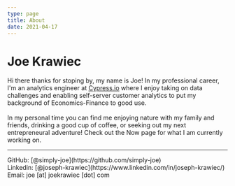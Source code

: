 ```yaml
---
type: page
title: About
date: 2021-04-17
---
```


# Joe Krawiec

Hi there thanks for stoping by, my name is Joe! In my professional career, I'm an analytics engineer at [Cypress.io](https://www.cypress.io/) where I enjoy taking on data challenges and enabling self-server customer analytics to put my background of Economics-Finance to good use.
<br />
<br />
In my personal time you can find me enjoying nature with my family and friends, drinking a good cup of coffee, or seeking out my next entrepreneural adventure! 
Check out the Now page for what I am currently working on.

---

<div>
  GitHub: [@simply-joe](https://github.com/simply-joe)
  <br />
  Linkedin: [@joseph-krawiec](https://www.linkedin.com/in/joseph-krawiec/)
  <br />
  Email: joe [at] joekrawiec [dot] com
</div>
